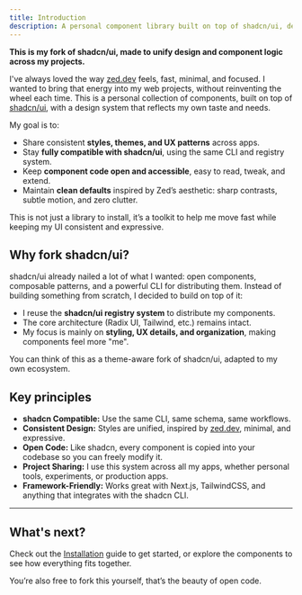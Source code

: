 ```yaml
---
title: Introduction
description: A personal component library built on top of shadcn/ui, designed to share consistent styles and components across my projects. Inspired by zed.dev, fully compatible with shadcn/ui.
---
```


**This is my fork of shadcn/ui, made to unify design and component logic across my projects.**

I've always loved the way [zed.dev](https://zed.dev) feels, fast, minimal, and focused. I wanted to bring that energy into my web projects, without reinventing the wheel each time. This is a personal collection of components, built on top of [shadcn/ui](https://ui.shadcn.com), with a design system that reflects my own taste and needs.

My goal is to:

- Share consistent **styles, themes, and UX patterns** across apps.
- Stay **fully compatible with shadcn/ui**, using the same CLI and registry system.
- Keep **component code open and accessible**, easy to read, tweak, and extend.
- Maintain **clean defaults** inspired by Zed’s aesthetic: sharp contrasts, subtle motion, and zero clutter.

This is not just a library to install, it’s a toolkit to help me move fast while keeping my UI consistent and expressive.

## Why fork shadcn/ui?

shadcn/ui already nailed a lot of what I wanted: open components, composable patterns, and a powerful CLI for distributing them. Instead of building something from scratch, I decided to build on top of it:

- I reuse the **shadcn/ui registry system** to distribute my components.
- The core architecture (Radix UI, Tailwind, etc.) remains intact.
- My focus is mainly on **styling, UX details, and organization**, making components feel more "me".

You can think of this as a theme-aware fork of shadcn/ui, adapted to my own ecosystem.

## Key principles

- **shadcn Compatible:** Use the same CLI, same schema, same workflows.
- **Consistent Design:** Styles are unified, inspired by [zed.dev](https://zed.dev), minimal, and expressive.
- **Open Code:** Like shadcn, every component is copied into your codebase so you can freely modify it.
- **Project Sharing:** I use this system across all my apps, whether personal tools, experiments, or production apps.
- **Framework-Friendly:** Works great with Next.js, TailwindCSS, and anything that integrates with the shadcn CLI.

---

## What's next?

Check out the [Installation](docs/installation) guide to get started, or explore the components to see how everything fits together.

You’re also free to fork this yourself, that’s the beauty of open code.
